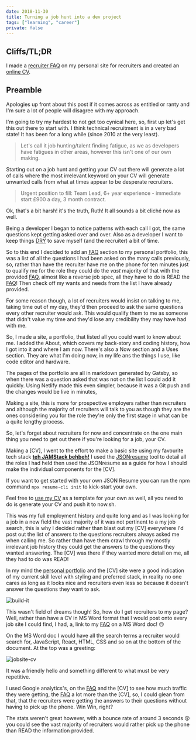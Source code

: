```yaml
---
date: 2018-11-30
title: Turning a job hunt into a dev project
tags: ["learning", "career"]
private: false
---
```


## Cliffs/TL;DR

I made a [recruiter FAQ] on my personal site for recruiters and
created an [online CV].

## Preamble

Apologies up front about this post if it comes across as entitled or
ranty and I'm sure a lot of people will disagree with my approach.

I'm going to try my hardest to not get too cynical here, so, first up
let's get this out there to start with. I think technical recruitment
is in a very bad state! It has been for a long while (since 2010 at
the very least).

> Let's call it job hunting/talent finding fatigue, as we as
> developers have fatigues in other areas, however this isn't one of
> our own making.

Starting out on a job hunt and getting your CV out there will generate
a lot of calls where the most irrelevant keyword on your CV will
generate unwanted calls from what at times appear to be desperate
recruiters.

> Urgent position to fill: Team Lead, 6+ year experience - immediate
> start £900 a day, 3 month contract.

Ok, that's a bit harsh! it's the truth, Ruth! It all sounds a bit
cliché now as well.

Being a developer I began to notice patterns with each call I got, the
same questions kept getting asked over and over. Also as a developer I
want to keep things [DRY] to save myself (and the recruiter) a bit of
time.

So to this end I decided to add an [FAQ] section to my personal
portfolio, this was a list of all the questions I had been asked on
the many calls previously, so, rather than have the recruiter have me
on the phone for ten minutes just to qualify me for the role they
could do the _vast_ majority of that with the provided [FAQ], almost
like a reverse job spec, all they have to do is READ the [FAQ]! Then
check off my wants and needs from the list I have already provided.

For some reason though, a lot of recruiters would insist on talking to
me, taking time out of my day, they'd then proceed to ask the same
questions every other recruiter would ask. This would qualify them to
me as someone that didn't value my time and they'd lose any
credibility they may have had with me.

So, I made a site, a portfolio, that listed all you could want to know
about me. I added the About, which covers my back-story and coding
history, how I got into it and where I am now. There's also a Now
section and a Uses section. They are what I'm doing now, in my life
ans the things I use, like code editor and hardware.

The pages of the portfolio are all in markdown generated by Gatsby, so
when there was a question asked that was not on the list I could add
it quickly. Using Netlify made this even simpler, because it was a Git
push and the changes would be live in minutes,

Making a site, this is more for prospective employers rather than
recruiters and although the majority of recruiters will talk to you as
though they are the ones considering you for the role they're only the
first stage in what can be a quite lengthy process.

So, let's forget about recruiters for now and concentrate on the one
main thing you need to get out there if you're looking for a job, your
CV.

Making a [CV], I went to the effort to make a basic site using my
favourite tech stack **[teh JAMStack behbeh!]** I used the
[JSONresume] tool to detail all the roles I had held then used the
JSONresume as a guide for how I should make the individual components
for the [CV].

If you want to get started with your own JSON Resume you can run the
npm command `npx resume-cli init` to kick-start your own.

Feel free to [use my CV] as a template for your own as well, all you
need to do is generate your CV and push it to now.sh.

This was my full employment history and quite long and as I was
looking for a job in a new field the vast majority of it was not
pertinent to a my job search, this is why I decided rather than blast
out my [CV] everywhere I'd post out the list of answers to the
questions recruiters always asked me when calling me. So rather than
have them crawl through my mostly irrelevant job history they could
get the answers to the questions they wanted answering. The [CV] was
there if they wanted more detail on me, all they had to do was READ!

In my mind the [personal portfolio] and the [CV] site were a good
indication of my current skill level with styling and preferred stack,
in reality no one cares as long as it looks nice and recruiters even
less so because it doesn't answer the questions they want to ask.

![build-it](https://thepracticaldev.s3.amazonaws.com/i/ptve31bchle6hgg6wuaq.gif)

This wasn't field of dreams though! So, how do I get recruiters to my
page? Well, rather than have a CV in MS Word format that I would post
onto every job site I could find, I had, a, link to my [FAQ] on a MS
Word doc! 🙃

On the MS Word doc I would have all the search terms a recruiter would
search for, JavaScript, React, HTML, CSS and so on at the bottom of
the document. At the top was a greeting:

![jobsite-cv](./jobsite-cv.jpg)

It was a friendly hello and something different to what must be very
repetitive.

I used Google analytics's, on the [FAQ] and the [CV] to see how much
traffic they were getting, the [FAQ] a lot more than the [CV], so, I
could glean from that, that the recruiters were getting the answers to
their questions without having to pick up the phone. Win Win, right?

The stats weren't great however, with a bounce rate of around 3
seconds 😲 you could see the vast majority of recruiters would rather
pick up the phone than READ the information provided.

[json resume schema]: https://jsonresume.org/schema/
[bot]: https://dev.to/whokilledkevin/how-i-created-a-bot-that-talked-to-recruiters-for-me-54n5
[poll]: https://dev.to/whokilledkevin/8-things-i-hate-in-recruitment-letters-8ke
[dry]: https://en.wikipedia.org/wiki/Don%27t_repeat_yourself
[my portfolio]: https://scottspence.com
[personal portfolio]: https://scottspence.com/#portfolio
[recruiter faq]: https://scottspence.com/faq
[online cv]: https://mecv.xyz/
[faq]: https://scottspence.com/faq
[teh jamstack behbeh!]: https://jamstack.org/
[jsonresume]: https://jsonresume.org/
[use my cv]: https://github.com/spences10/cv
